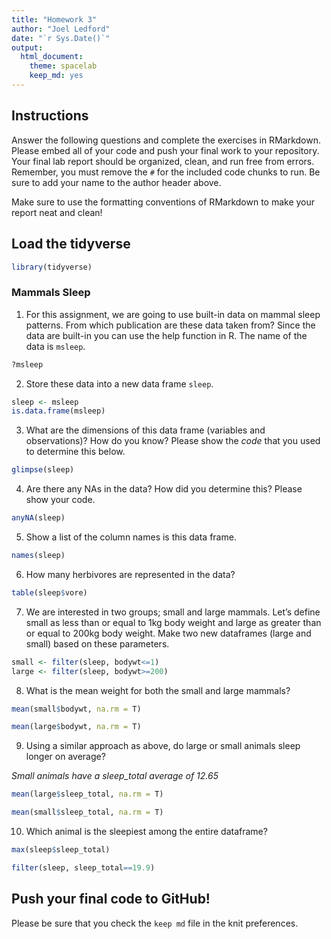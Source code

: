 ```yaml
---
title: "Homework 3"
author: "Joel Ledford"
date: "`r Sys.Date()`"
output:
  html_document: 
    theme: spacelab
    keep_md: yes
---
```


## Instructions
Answer the following questions and complete the exercises in RMarkdown. Please embed all of your code and push your final work to your repository. Your final lab report should be organized, clean, and run free from errors. Remember, you must remove the `#` for the included code chunks to run. Be sure to add your name to the author header above.  

Make sure to use the formatting conventions of RMarkdown to make your report neat and clean!  

## Load the tidyverse
```r
library(tidyverse)
```

### Mammals Sleep  
1. For this assignment, we are going to use built-in data on mammal sleep patterns. From which publication are these data taken from? Since the data are built-in you can use the help function in R. The name of the data is `msleep`.  
```r
?msleep
```

2. Store these data into a new data frame `sleep`.  
```r
sleep <- msleep
is.data.frame(msleep)
```

3. What are the dimensions of this data frame (variables and observations)? How do you know? Please show the *code* that you used to determine this below.  
```r
glimpse(sleep)
```

4. Are there any NAs in the data? How did you determine this? Please show your code.  
```r
anyNA(sleep)
```

5. Show a list of the column names is this data frame.
```r
names(sleep)
```

6. How many herbivores are represented in the data?  
```r
table(sleep$vore)
```

7. We are interested in two groups; small and large mammals. Let's define small as less than or equal to 1kg body weight and large as greater than or equal to 200kg body weight. Make two new dataframes (large and small) based on these parameters.
```r
small <- filter(sleep, bodywt<=1)
large <- filter(sleep, bodywt>=200)
```

8. What is the mean weight for both the small and large mammals?
```r
mean(small$bodywt, na.rm = T)
```

```r
mean(large$bodywt, na.rm = T)
```

9. Using a similar approach as above, do large or small animals sleep longer on average?  

_Small animals have a sleep_total average of 12.65_
```r
mean(large$sleep_total, na.rm = T)
```

```r
mean(small$sleep_total, na.rm = T)
```

10. Which animal is the sleepiest among the entire dataframe?
```r
max(sleep$sleep_total)
```

```r
filter(sleep, sleep_total==19.9)
```

## Push your final code to GitHub!
Please be sure that you check the `keep md` file in the knit preferences.   